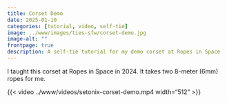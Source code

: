 ```yaml
---
title: Corset Demo
date: 2025-01-10
categories: [tutorial, video, self-tie]
image: ../www/images/ties-sfw/corset-demo.jpg
image-alt: ""
frontpage: true
description: A self-tie tutorial for my demo corset at Ropes in Space 
---
```


I taught this corset at Ropes in Space in 2024. It takes two 8-meter (6mm) ropes for me.

{{< video ../www/videos/setonix-corset-demo.mp4 width="512" >}}